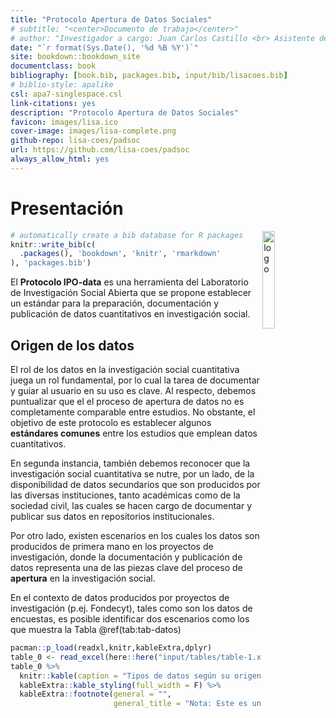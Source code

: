 ```yaml
--- 
title: "Protocolo Apertura de Datos Sociales"
# subtitle: "<center>Documento de trabajo</center>"
# author: "Investigador a cargo: Juan Carlos Castillo <br> Asistente de investigación: Valentina Andrade <br> Pasante: Vanessa Leyton"
date: "`r format(Sys.Date(), '%d %B %Y')`"
site: bookdown::bookdown_site
documentclass: book
bibliography: [book.bib, packages.bib, input/bib/lisacoes.bib]
# biblio-style: apalike
csl: apa7-singlespace.csl
link-citations: yes
description: "Protocolo Apertura de Datos Sociales"
favicon: images/lisa.ico
cover-image: images/lisa-complete.png
github-repo: lisa-coes/padsoc
url: https://github.com/lisa-coes/padsoc
always_allow_html: yes
---
```


# Presentación  {-}

<img src="https://upload.wikimedia.org/wikipedia/commons/thumb/9/99/Hexagon.svg/2368px-Hexagon.svg.png " align="right" alt="logo" style="float: right;width: 20%;max-height: 100%" />     

```r
# automatically create a bib database for R packages
knitr::write_bib(c(
  .packages(), 'bookdown', 'knitr', 'rmarkdown'
), 'packages.bib')
```


El **Protocolo IPO-data** es una herramienta del Laboratorio de Investigación Social Abierta que se propone establecer un estándar para la preparación, documentación y publicación de datos cuantitativos en investigación social.


## Origen de los datos {-}

El rol de los datos en la investigación social cuantitativa juega un rol fundamental, por lo cual la tarea de documentar y guiar al usuario en su uso es clave. Al respecto, debemos puntualizar que el el proceso de apertura de datos no es completamente comparable entre estudios. No obstante, el objetivo de este protocolo es establecer algunos **estándares comunes** entre los estudios que emplean datos cuantitativos.

En segunda instancia, también debemos reconocer que la investigación social cuantitativa se nutre, por un lado, de la disponibilidad de datos secundarios que son producidos por las diversas instituciones, tanto académicas como de la sociedad civil, las cuales se hacen cargo de documentar y publicar sus datos en repositorios institucionales. 

Por otro lado, existen escenarios en los cuales los datos son producidos de primera mano en los proyectos de investigación, donde la documentación y publicación de datos representa una de las piezas clave del proceso de **apertura** en la investigación social. 


En el contexto de datos producidos por proyectos de investigación (p.ej. Fondecyt), tales como son los datos de encuestas, es posible identificar dos escenarios como los que muestra la Tabla \@ref(tab:tab-datos)  

```r
pacman::p_load(readxl,knitr,kableExtra,dplyr)
table_0 <- read_excel(here::here("input/tables/table-1.xlsx"),sheet = 2)
table_0 %>% 
  knitr::kable(caption = "Tipos de datos según su origen") %>% 
  kableExtra::kable_styling(full_width = F) %>% 
  kableExtra::footnote(general = "",
                       general_title = "Nota: Este es un ejemplo minimalista de cómo podemos obtener datos, sin embargo existen fuentes de datos secundarios o datos primarios que no son de encuestas.") 
```






  

